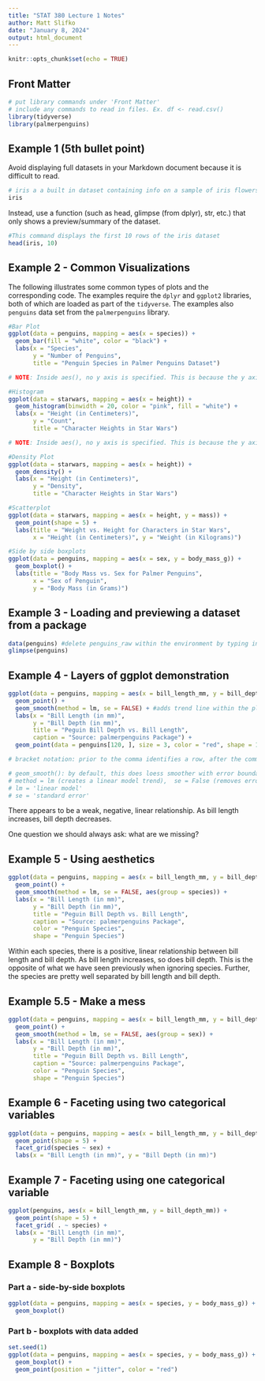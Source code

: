 ```yaml
---
title: "STAT 380 Lecture 1 Notes"
author: Matt Slifko
date: "January 8, 2024"
output: html_document
---
```


```r
knitr::opts_chunk$set(echo = TRUE)
```

## Front Matter
```r
# put library commands under 'Front Matter'
# include any commands to read in files. Ex. df <- read.csv()
library(tidyverse)
library(palmerpenguins)
```

## Example 1 (5th bullet point)

Avoid displaying full datasets in your Markdown document because it is difficult to read.

```r
# iris a a built in dataset containing info on a sample of iris flowers
iris
```

Instead, use a function (such as head, glimpse (from dplyr), str, etc.) that only shows a preview/summary of the dataset.

```r
#This command displays the first 10 rows of the iris dataset
head(iris, 10)
```


## Example 2 - Common Visualizations

The following illustrates some common types of plots and the corresponding code. The examples require the `dplyr` and `ggplot2` libraries, both of which are loaded as part of the `tidyverse`. The examples also `penguins` data set from the `palmerpenguins` library.

```r
#Bar Plot
ggplot(data = penguins, mapping = aes(x = species)) +
  geom_bar(fill = "white", color = "black") +
  labs(x = "Species",
       y = "Number of Penguins",
       title = "Penguin Species in Palmer Penguins Dataset")

# NOTE: Inside aes(), no y axis is specified. This is because the y axis is not a variable contained in the dataset. In a bar plot, the y axis is the count which is determined by the geom_bar procedure
```

```r
#Histogram
ggplot(data = starwars, mapping = aes(x = height)) + 
  geom_histogram(binwidth = 20, color = "pink", fill = "white") +
  labs(x = "Height (in Centimeters)",
       y = "Count",
       title = "Character Heights in Star Wars")

# NOTE: Inside aes(), no y axis is specified. This is because the y axis is not a variable contained in the dataset. In a histogram, the y axis is the count which is determined by the geom_histogram procedure
```

```r
#Density Plot
ggplot(data = starwars, mapping = aes(x = height)) + 
  geom_density() +
  labs(x = "Height (in Centimeters)",
       y = "Density",
       title = "Character Heights in Star Wars")
```

```r
#Scatterplot
ggplot(data = starwars, mapping = aes(x = height, y = mass)) +
  geom_point(shape = 5) +
  labs(title = "Weight vs. Height for Characters in Star Wars",
       x = "Height (in Centimeters)", y = "Weight (in Kilograms)")
```

```r
#Side by side boxplots
ggplot(data = penguins, mapping = aes(x = sex, y = body_mass_g)) +
  geom_boxplot() +
  labs(title = "Body Mass vs. Sex for Palmer Penguins",
       x = "Sex of Penguin", 
       y = "Body Mass (in Grams)")
```

## Example 3 - Loading and previewing a dataset from a package
```r
data(penguins) #delete penguins_raw within the environment by typing in the console "remove(penguins_raw)"
glimpse(penguins)
```


## Example 4 - Layers of ggplot demonstration
```r
ggplot(data = penguins, mapping = aes(x = bill_length_mm, y = bill_depth_mm)) +
  geom_point() +
  geom_smooth(method = lm, se = FALSE) + #adds trend line within the plot
  labs(x = "Bill Length (in mm)", 
       y = "Bill Depth (in mm)", 
       title = "Peguin Bill Depth vs. Bill Length", 
       caption = "Source: palmerpenguins Package") +
  geom_point(data = penguins[120, ], size = 3, color = "red", shape = 16) 

# bracket notation: prior to the comma identifies a row, after the comma identifies a column

# geom_smooth(): by default, this does loess smoother with error boundaries (a smooth curve)
# method = lm (creates a linear model trend),  se = False (removes error boundaries)
# lm = 'linear model'
# se = 'standard error'
```
There appears to be a weak, negative, linear relationship. As bill length increases, bill depth decreases.

One question we should always ask: what are we missing?

## Example 5 - Using aesthetics
```r
ggplot(data = penguins, mapping = aes(x = bill_length_mm, y = bill_depth_mm, color = species, shape = species)) +
  geom_point() +
  geom_smooth(method = lm, se = FALSE, aes(group = species)) +
  labs(x = "Bill Length (in mm)", 
       y = "Bill Depth (in mm)", 
       title = "Peguin Bill Depth vs. Bill Length", 
       caption = "Source: palmerpenguins Package",
       color = "Penguin Species",
       shape = "Penguin Species")
```
Within each species, there is a positive, linear relationship between bill length and bill depth. As bill length increases, so does bill depth. This is the opposite of what we have seen previously when ignoring species. Further, the species are pretty well separated by bill length and bill depth.

## Example 5.5 - Make a mess
```r
ggplot(data = penguins, mapping = aes(x = bill_length_mm, y = bill_depth_mm, color = species, shape = sex, size = body_mass_g, alpha = flipper_length_mm)) +
  geom_point() +
  geom_smooth(method = lm, se = FALSE, aes(group = sex)) +
  labs(x = "Bill Length (in mm)", 
       y = "Bill Depth (in mm)", 
       title = "Peguin Bill Depth vs. Bill Length", 
       caption = "Source: palmerpenguins Package",
       color = "Penguin Species",
       shape = "Penguin Species")
```

## Example 6 - Faceting using two categorical variables
```r
ggplot(data = penguins, mapping = aes(x = bill_length_mm, y = bill_depth_mm)) +
  geom_point(shape = 5) +
  facet_grid(species ~ sex) +
  labs(x = "Bill Length (in mm)", y = "Bill Depth (in mm)")
```

## Example 7 - Faceting using one categorical variable
```r
ggplot(penguins, aes(x = bill_length_mm, y = bill_depth_mm)) + 
  geom_point(shape = 5) +
  facet_grid( . ~ species) +
  labs(x = "Bill Length (in mm)",
       y = "Bill Depth (in mm)")
```

## Example 8 - Boxplots
### Part a - side-by-side boxplots
```r
ggplot(data = penguins, mapping = aes(x = species, y = body_mass_g)) +
  geom_boxplot()
```

### Part b - boxplots with data added
```r
set.seed(1)
ggplot(data = penguins, mapping = aes(x = species, y = body_mass_g)) +
  geom_boxplot() +
  geom_point(position = "jitter", color = "red")
```
